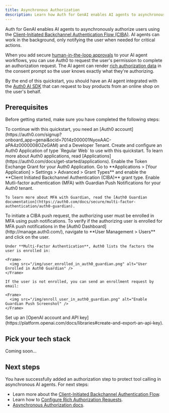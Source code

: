 ```yaml
---
title: Asynchronous Authorization
description: Learn how Auth for GenAI enables AI agents to asynchronously authorize users.
---
```



Auth for GenAI enables AI agents to asynchronously authorize users using the [Client-Initiated Backchannel Authentication Flow (CIBA)](https://auth0.com/docs/get-started/authentication-and-authorization-flow/client-initiated-backchannel-authentication-flow). AI agents can work in the background, only notifying the user when needed for critical actions.

When you add secure [human-in-the-loop approvals](https://sdk.vercel.ai/cookbook/next/human-in-the-loop) to your AI agent workflows, you can use Auth0 to request the user's permission to complete an authorization request. The AI agent can render [rich authorization data](https://auth0.com/docs/get-started/authentication-and-authorization-flow/client-initiated-backchannel-authentication-flow/user-authorization-with-ciba) in the consent prompt so the user knows exactly what they're authorizing.

By the end of this quickstart, you should have an AI agent integrated with the [Auth0 AI SDK](https://github.com/auth0-lab/auth0-ai-js) that can request to buy products from an online shop on the user's behalf.

## Prerequisites

Before getting started, make sure you have completed the following steps:

<Steps>
  <Step title="Create an Auth0 Account and a Dev Tenant">
    To continue with this quickstart, you need an [Auth0 account](https://auth0.com/signup?onboard_app=genai&ocid=7014z000001NyoxAAC-aPA4z0000008OZeGAM) and a Developer Tenant.
  </Step>
  <Step title="Create Application">
    Create and configure an Auth0 Application of type `Regular Web` to use with this quickstart.
    To learn more about Auth0 applications, read [Applications](https://auth0.com/docs/get-started/applications).
  </Step>
  <Step title="Enable CIBA Grant">
    Enable the Token Exchange Grant for your Auth0 Application. Go to **Applications > [Your Application] > Settings > Advanced > Grant Types** and enable the **Client Initiated Backchannel Authentication (CIBA)** grant type.
  </Step>

  <Step title="Enable Guardian Push">
    Enable Mutli-factor authentication (MFA) with Guardian Push Notifications for your Auth0 tenant.

    To learn more about MFA with Guardian, read the [Auth0 Guardian documentation](https://auth0.com/docs/secure/multi-factor-authentication/auth0-guardian).

  </Step>

  <Step title="Enroll your user to use Auth0 Guardian">
    To initiate a CIBA push request, the authorizing user must be enrolled in MFA using push notifications. To verify if the authorizing user is enrolled for MFA push notifications in the [Auth0 Dashboard](http://manage.auth0.com/), navigate to **User Management > Users** and click on the user.

    Under **Multi-Factor Authentication**, Auth0 lists the factors the user is enrolled in:

    <Frame>
      <img src="/img/user_enrolled_in_auth0_guardian.png" alt="User Enrolled in Auth0 Guardian" />
    </Frame>

    If the user is not enrolled, you can send an enrollment request by email:

    <Frame>
      <img src="/img/enroll_user_in_auth0_guardian.png" alt="Enable Guardian Push Screenshot" />
    </Frame>

  </Step>

  <Step title="OpenAI Platform">
    Set up an [OpenAI account and API key](https://platform.openai.com/docs/libraries#create-and-export-an-api-key).
  </Step>
</Steps>

## Pick your tech stack

<Tabs>
  <Tab
    title="LangGraph.js"
    icon="https://mintlify-assets.b-cdn.net/auth0/langchain.svg"
  >
    <LangChainAsyncAuth />
  </Tab>
  <Tab
    title="Vercel AI + Next.js"
    icon="https://mintlify-assets.b-cdn.net/auth0/vercel.svg"
  >
    <VercelAsyncAuth />
  </Tab>
  <Tab
    title="Vercel AI + Node.js"
    icon="https://mintlify-assets.b-cdn.net/auth0/vercel.svg"
  >
    <VercelNodeAsyncAuth />
  </Tab>
  <Tab
    title="Fast API"
    icon="https://mintlify-assets.b-cdn.net/auth0/FastAPI.svg"
  >
    Coming soon...
  </Tab>
</Tabs>

## Next steps

You have successfully added an authorization step to protect tool calling in asynchronous AI agents. For next steps:

- Learn more about the [Client-Initiated Backchannel Authentication Flow](https://auth0.com/docs/get-started/authentication-and-authorization-flow/client-initiated-backchannel-authentication-flow).
- Learn how to [Configure Rich Authorization Requests](https://auth0.com/docs/get-started/apis/configure-rich-authorization-requests).
- [Asynchronous Authorization docs](/intro/asynchronous-authorization).
